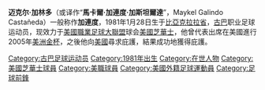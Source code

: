 {{Football player infobox
| playername= 加連度
| fullname = Maykel Galindo Castañeda
| nickname = ''El Angelito''
| image = 
| dateofbirth = {{birth date and age|1981|1|28}}
| cityofbirth = [[比亚克拉拉省|比亞克拉拉省]] 
| countryofbirth = [[古巴|古巴]]
| height = {{height|ft=5|in=10}}
| currentclub  = [[美國芝華士|美國芝華士]]
| clubnumber = 11
| position = [[前鋒_(足球)|前鋒]]
| youthyears = 
| youthclubs = 
| years = 2001-04<br/>2005-06<br/>2007-
| clubs = {{tsl|en|FC Villa Clara||比亞克拉拉}}<br/>{{tsl|en|Seattle Sounders (USL)||西雅圖海灣人}}<br/>[[美國芝華士|美國芝華士]]
| caps(goals) = <br/>10 (4)<br/>31 (13)
| nationalyears = 2002-05
| nationalteam = {{fb|古巴}}
| nationalcaps(goals) = 35 (12)
| pcupdate = 22 February 2008
| ntupdate = 22 February 2008
}}
'''迈克尔·加林多'''（或译作“'''馬卡爾·加連度·加斯坦爾達'''”，Maykel Galindo Castañeda）一般称作'''加連度'''，1981年1月28日生于[[比亚克拉拉省|比亞克拉拉省]]，[[古巴|古巴]]职业足球运动员，现效力于[[美國職業足球大聯盟|美國職業足球大聯盟]]球会[[美國芝華士|美國芝華士]]，他曾代表{{fb|古巴}}出席在美國進行2005年[[美洲金杯|美洲金杯]]，之後他向[[美國|美國]]尋求庇護，結果成功地獲得庇護。

{{DEFAULTSORT:Galindo, Maykel}}
[[Category:古巴足球运动员|Category:古巴足球运动员]]
[[Category:1981年出生|Category:1981年出生]]
[[Category:在世人物|Category:在世人物]]
[[Category:美國芝華士球員|Category:美國芝華士球員]]
[[Category:美職球員|Category:美職球員]]
[[Category:美國外籍足球運動員|Category:美國外籍足球運動員]]
[[Category:足球前鋒|Category:足球前鋒]]